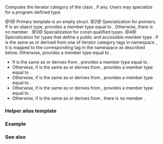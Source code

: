 {{cpp/experimental/ranges/title|iterator_category}}
{{cpp/experimental/ranges/iterator/navbar}}
{{dcl begin}}
{{dcl header|experimental/ranges/iterator}}
{{dcl|num=1|
template&lt; class I &gt;
struct iterator_category {};
}}
{{dcl|num=2|
template&lt; class T &gt;
struct iterator_category&lt;T*&gt;;
}}
{{dcl|num=3|
template&lt; class T &gt;
struct iterator_category&lt;const T&gt; : iterator_category&lt;T&gt; {};
}}
{{dcl|num=4|
template&lt; class T &gt;
    requires requires { typename T::iterator_category; }
struct iterator_category&lt;T&gt;;
}}
{{dcl end}}

Computes the iterator category of the class {{tt|I}}, if any. Users may specialize {{tt|iterator_category}} for a program-defined type.

@1@ Primary template is an empty struct.
@2@ Specialization for pointers. If {{tt|T}} is an object type, provides a member type {{tt|type}} equal to {{lc|ranges::random_access_iterator_tag}}. Otherwise, there is no member {{tt|type}}.
@3@ Specialization for const-qualified types.
@4@ Specialization for types that define a public and accessible member type {{tt|iterator_category}}. If {{tt|T::iterator_category}} is the same as or derived from one of iterator category tags in namespace {{tt|std}}, it is mapped to the corresponding tag in the namespace {{tt|ranges}} as described below. Otherwise, provides a member type {{tt|type}} equal to {{tt|T::iterator_category}}.
* If {{tt|T::iterator_category}} is the same as or derives from {{lc|std::random_access_iterator_tag}}, provides a member type {{tt|type}} equal to {{lc|ranges::random_access_iterator_tag}}.
* Otherwise, if {{tt|T::iterator_category}} is the same as or derives from {{lc|std::bidirectional_iterator_tag}}, provides a member type {{tt|type}} equal to {{lc|ranges::bidirectional_iterator_tag}}.
* Otherwise, if {{tt|T::iterator_category}} is the same as or derives from {{lc|std::forward_iterator_tag}}, provides a member type {{tt|type}} equal to {{lc|ranges::forward_iterator_tag}}.
* Otherwise, if {{tt|T::iterator_category}} is the same as or derives from {{lc|std::input_iterator_tag}}, provides a member type {{tt|type}} equal to {{lc|ranges::input_iterator_tag}}.
* Otherwise, if {{tt|T::iterator_category}} is the same as or derives from {{lc|std::output_iterator_tag}}, there is no member {{tt|type}}.

===Helper alias template===
{{ddcl|since=ranges|1=
template&lt; class T &gt; 
using iterator_category_t = typename ranges::iterator_category&lt;T&gt;::type;
}}

===Example===
{{example}}

===See also===
{{dsc begin}}
{{dsc inc|cpp/iterator/dsc iterator tags}}
{{dsc inc|cpp/experimental/ranges/iterator/dsc iterator tags}}
{{dsc inc|cpp/experimental/ranges/iterator/dsc iterator_traits}}
{{dsc end}}

{{langlinks|ja|zh}}